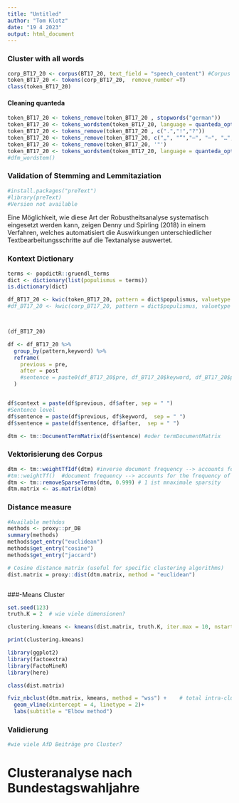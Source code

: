 ---
title: "Untitled"
author: "Tom Klotz"
date: "19 4 2023"
output: html_document
---
### Cluster with all words

```{r}
corp_BT17_20 <- corpus(BT17_20, text_field = "speech_content") #Corpus hier ändern
token_BT17_20 <- tokens(corp_BT17_20,  remove_number =T)
class(token_BT17_20)
```

#### Cleaning quanteda

```{r}

token_BT17_20 <- tokens_remove(token_BT17_20 , stopwords("german"))
token_BT17_20 <- tokens_wordstem(token_BT17_20, language = quanteda_options("language_stemmer"))
token_BT17_20 <- tokens_remove(token_BT17_20 , c(".","!","?"))
token_BT17_20 <- tokens_remove(token_BT17_20, c("„", "“","–", "–", "…", "@","(",")","{","}",",",":","-",";"))
token_BT17_20 <- tokens_remove(token_BT17_20, '"')
token_BT17_20 <- tokens_wordstem(token_BT17_20, language = quanteda_options("language_stemmer"))
#dfm_wordstem()
```

### Validation of Stemming and Lemmitaziation

```{r}
#install.packages("preText")
#library(preText)
#Version not available
```


Eine Möglichkeit, wie diese Art
der Robustheitsanalyse systematisch eingesetzt werden kann, zeigen Denny und
Spirling (2018) in einem Verfahren, welches automatisiert die Auswirkungen unterschiedlicher Textbearbeitungsschritte auf die Textanalyse auswertet.



### Kontext Dictionary

```{r}
terms <- popdictR::gruendl_terms
dict <- dictionary(list(populismus = terms))
is.dictionary(dict)

df_BT17_20 <- kwic(token_BT17_20, pattern = dict$populismus, valuetype = "regex", window = 5) #window 
#df_BT17_20 <- kwic(corp_BT17_20, pattern = dict$populismus, valuetype = "regex") #CORPUS



(df_BT17_20)

df <- df_BT17_20 %>%
  group_by(pattern,keyword) %>%
  reframe(
    previous = pre,
    after = post
    #sentence = paste0(df_BT17_20$pre, df_BT17_20$keyword, df_BT17_20$post, sep = " ")
  )


df$context = paste(df$previous, df$after, sep = " ")
#Sentence level
df$sentence = paste(df$previous, df$keyword,  sep = " ")
df$sentence = paste(df$sentence, df$after,  sep = " ")
```


```{r}
dtm <- tm::DocumentTermMatrix(df$sentence) #oder termDocumentMatrix
```



### Vektorisierung des Corpus
```{r}
dtm <- tm::weightTfIdf(dtm) #inverse document frequency --> accounts for the frequency of words
#tm::weightTf()  #document frequency --> accounts for the frequency of words
dtm <- tm::removeSparseTerms(dtm, 0.999) # 1 ist mnaximale sparsity
dtm.matrix <- as.matrix(dtm) 

```

### Distance measure
```{r}
#Available methdos 
methods <- proxy::pr_DB
summary(methods)
methods$get_entry("euclidean")
methods$get_entry("cosine")
methods$get_entry("jaccard")

# Cosine distance matrix (useful for specific clustering algorithms) 
dist.matrix = proxy::dist(dtm.matrix, method = "euclidean")



```

###-Means Cluster

```{r}
set.seed(123)
truth.K = 2  # wie viele dimensionen?

clustering.kmeans <- kmeans(dist.matrix, truth.K, iter.max = 10, nstart = 2)

print(clustering.kmeans)

library(ggplot2)
library(factoextra)
library(FactoMineR)
library(here)

class(dist.matrix)

fviz_nbclust(dtm.matrix, kmeans, method = "wss") +    # total intra-cluster variation
  geom_vline(xintercept = 4, linetype = 2)+
  labs(subtitle = "Elbow method")
```

### Validierung
```{r}

#wie viele AfD Beiträge pro Cluster?
```



# Clusteranalyse nach Bundestagswahljahre
```{r}

```

